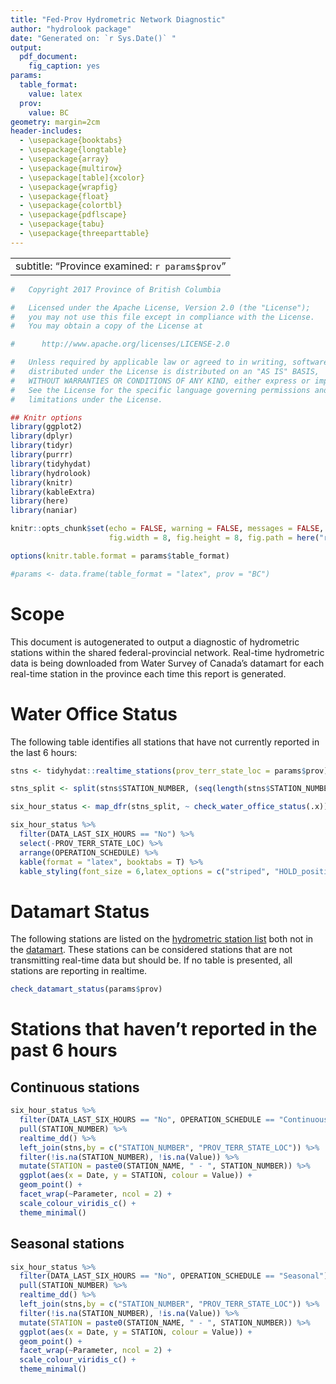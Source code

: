 ```yaml
---
title: "Fed-Prov Hydrometric Network Diagnostic"
author: "hydrolook package"
date: "Generated on: `r Sys.Date()` "
output:
  pdf_document:
    fig_caption: yes
params:
  table_format:
    value: latex
  prov:
    value: BC
geometry: margin=2cm
header-includes:
  - \usepackage{booktabs}
  - \usepackage{longtable}
  - \usepackage{array}
  - \usepackage{multirow}
  - \usepackage[table]{xcolor}
  - \usepackage{wrapfig}
  - \usepackage{float}
  - \usepackage{colortbl}
  - \usepackage{pdflscape}
  - \usepackage{tabu}
  - \usepackage{threeparttable}
---
```


---
subtitle: "Province examined: `r params$prov`"
---

```r
#   Copyright 2017 Province of British Columbia

#   Licensed under the Apache License, Version 2.0 (the "License");
#   you may not use this file except in compliance with the License.
#   You may obtain a copy of the License at 

#      http://www.apache.org/licenses/LICENSE-2.0

#   Unless required by applicable law or agreed to in writing, software
#   distributed under the License is distributed on an "AS IS" BASIS,
#   WITHOUT WARRANTIES OR CONDITIONS OF ANY KIND, either express or implied.
#   See the License for the specific language governing permissions and
#   limitations under the License.

## Knitr options
library(ggplot2)
library(dplyr)
library(tidyr)
library(purrr)
library(tidyhydat)
library(hydrolook)
library(knitr)
library(kableExtra)
library(here)
library(naniar)

knitr::opts_chunk$set(echo = FALSE, warning = FALSE, messages = FALSE, 
                      fig.width = 8, fig.height = 8, fig.path = here("report/net_diag_lag"))

options(knitr.table.format = params$table_format) 

#params <- data.frame(table_format = "latex", prov = "BC")
```


# Scope

This document is autogenerated to output a diagnostic of hydrometric stations within the shared federal-provincial network. Real-time hydrometric data is being downloaded from Water Survey of Canada's datamart for each real-time station in the province each time this report is generated. 

# Water Office Status
The following table identifies all stations that have not currently reported in the last 6 hours:
```r
stns <- tidyhydat::realtime_stations(prov_terr_state_loc = params$prov)

stns_split <- split(stns$STATION_NUMBER, (seq(length(stns$STATION_NUMBER))) %/% 20)

six_hour_status <- map_dfr(stns_split, ~ check_water_office_status(.x)) 

six_hour_status %>%
  filter(DATA_LAST_SIX_HOURS == "No") %>%
  select(-PROV_TERR_STATE_LOC) %>%
  arrange(OPERATION_SCHEDULE) %>%
  kable(format = "latex", booktabs = T) %>%
  kable_styling(font_size = 6,latex_options = c("striped", "HOLD_position"))
```

# Datamart Status
The following stations are listed on the [hydrometric station list](http://dd.weather.gc.ca/hydrometric/doc/hydrometric_StationList.csv) both not in the  [datamart](http://dd.weather.gc.ca/hydrometric/csv/). These stations can be considered stations that are not transmitting real-time data but should be. If no table is presented, all stations are reporting in realtime. 
```r
check_datamart_status(params$prov)
```

# Stations that haven't reported in the past 6 hours
## Continuous stations
```r
six_hour_status %>%
  filter(DATA_LAST_SIX_HOURS == "No", OPERATION_SCHEDULE == "Continuous") %>%
  pull(STATION_NUMBER) %>%
  realtime_dd() %>%
  left_join(stns,by = c("STATION_NUMBER", "PROV_TERR_STATE_LOC")) %>%
  filter(!is.na(STATION_NUMBER), !is.na(Value)) %>%
  mutate(STATION = paste0(STATION_NAME, " - ", STATION_NUMBER)) %>%
  ggplot(aes(x = Date, y = STATION, colour = Value)) +
  geom_point() +
  facet_wrap(~Parameter, ncol = 2) +
  scale_colour_viridis_c() +
  theme_minimal()
```

## Seasonal stations
```r
six_hour_status %>%
  filter(DATA_LAST_SIX_HOURS == "No", OPERATION_SCHEDULE == "Seasonal") %>%
  pull(STATION_NUMBER) %>%
  realtime_dd() %>%
  left_join(stns,by = c("STATION_NUMBER", "PROV_TERR_STATE_LOC")) %>%
  filter(!is.na(STATION_NUMBER), !is.na(Value)) %>%
  mutate(STATION = paste0(STATION_NAME, " - ", STATION_NUMBER)) %>%
  ggplot(aes(x = Date, y = STATION, colour = Value)) +
  geom_point() +
  facet_wrap(~Parameter, ncol = 2) +
  scale_colour_viridis_c() +
  theme_minimal()
```

